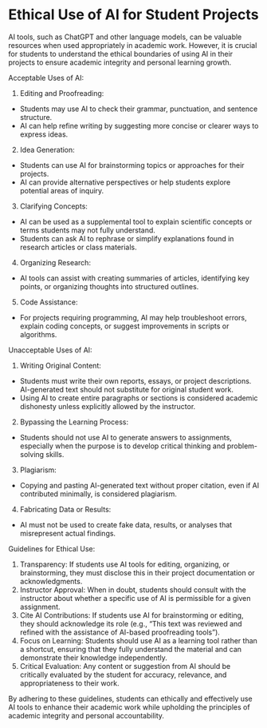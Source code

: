 # Ethical Use of AI for Student Projects

AI tools, such as ChatGPT and other language models, can be valuable resources when used appropriately in academic work. However, it is crucial for students to understand the ethical boundaries of using AI in their projects to ensure academic integrity and personal learning growth.

Acceptable Uses of AI:

1.	Editing and Proofreading:

- Students may use AI to check their grammar, punctuation, and sentence structure.
- AI can help refine writing by suggesting more concise or clearer ways to express ideas.

2.	Idea Generation:

- Students can use AI for brainstorming topics or approaches for their projects.
- AI can provide alternative perspectives or help students explore potential areas of inquiry.

3.	Clarifying Concepts:

- AI can be used as a supplemental tool to explain scientific concepts or terms students may not fully understand.
- Students can ask AI to rephrase or simplify explanations found in research articles or class materials.

4.	Organizing Research:

- AI tools can assist with creating summaries of articles, identifying key points, or organizing thoughts into structured outlines.

5.	Code Assistance:

- For projects requiring programming, AI may help troubleshoot errors, explain coding concepts, or suggest improvements in scripts or algorithms.

Unacceptable Uses of AI:

1.	Writing Original Content:
- Students must write their own reports, essays, or project descriptions. AI-generated text should not substitute for original student work.
- Using AI to create entire paragraphs or sections is considered academic dishonesty unless explicitly allowed by the instructor.

2.	Bypassing the Learning Process:

- Students should not use AI to generate answers to assignments, especially when the purpose is to develop critical thinking and problem-solving skills.

3.	Plagiarism:

- Copying and pasting AI-generated text without proper citation, even if AI contributed minimally, is considered plagiarism.

4.	Fabricating Data or Results:

- AI must not be used to create fake data, results, or analyses that misrepresent actual findings.

Guidelines for Ethical Use:

1.	Transparency: If students use AI tools for editing, organizing, or brainstorming, they must disclose this in their project documentation or acknowledgments.
2.	Instructor Approval: When in doubt, students should consult with the instructor about whether a specific use of AI is permissible for a given assignment.
3.	Cite AI Contributions: If students use AI for brainstorming or editing, they should acknowledge its role (e.g., “This text was reviewed and refined with the assistance of AI-based proofreading tools”).
4.	Focus on Learning: Students should use AI as a learning tool rather than a shortcut, ensuring that they fully understand the material and can demonstrate their knowledge independently.
5.	Critical Evaluation: Any content or suggestion from AI should be critically evaluated by the student for accuracy, relevance, and appropriateness to their work.

By adhering to these guidelines, students can ethically and effectively use AI tools to enhance their academic work while upholding the principles of academic integrity and personal accountability.
